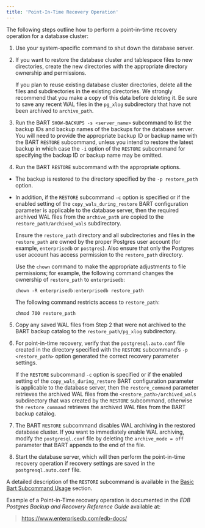 ```yaml
---
title: 'Point-In-Time Recovery Operation'
---
```


<div id="point_in_time_recovery_operation" class="registered_link"></div>

The following steps outline how to perform a point-in-time recovery operation for a database cluster:

1.  Use your system-specific command to shut down the database server.

2.  If you want to restore the database cluster and tablespace files to new directories, create the new directories with the appropriate directory ownership and permissions.

    If you plan to reuse existing database cluster directories, delete all the files and subdirectories in the existing directories. We strongly recommend that you make a copy of this data before deleting it. Be sure to save any recent WAL files in the `pg_xlog` subdirectory that have not been archived to `archive_path`.

3.  Run the BART `SHOW-BACKUPS -s <server_name>` subcommand to list the backup IDs and backup names of the backups for the database server. You will need to provide the appropriate backup ID or backup name with the BART `RESTORE` subcommand, unless you intend to restore the latest backup in which case the `-i` option of the `RESTORE` subcommand for specifying the backup ID or backup name may be omitted.

4.  Run the BART `RESTORE` subcommand with the appropriate options.

<!-- end list -->

- The backup is restored to the directory specified by the `-p restore_path` option.

- In addition, if the `RESTORE` subcommand `-c` option is specified or if the enabled setting of the `copy_wals_during_restore` BART configuration parameter is applicable to the database server, then the required archived WAL files from the `archive_path` are copied to the `restore_path/archived_wals` subdirectory.

  Ensure the `restore_path` directory and all subdirectories and files in the `restore_path` are owned by the proper Postgres user account (for example, `enterprisedb` or `postgres`). Also ensure that only the Postgres user account has access permission to the `restore_path` directory.

  Use the `chown` command to make the appropriate adjustments to file permissions; for example, the following command changes the ownership of `restore_path` to `enterprisedb`:

  `chown -R enterprisedb:enterprisedb restore_path`

  The following command restricts access to `restore_path`:

  `chmod 700 restore_path`

<!-- end list -->

5.  Copy any saved WAL files from Step 2 that were not archived to the BART backup catalog to the `restore_path/pg_xlog` subdirectory.

6.  For point-in-time recovery, verify that the `postgresql.auto.conf` file created in the directory specified with the `RESTORE` subcommand’s `-p <restore_path>` option generated the correct recovery parameter settings.

    If the `RESTORE` subcommand `-c` option is specified or if the enabled setting of the `copy_wals_during_restore` BART configuration parameter is applicable to the database server, then the `restore_command` parameter retrieves the archived WAL files from the `<restore_path>/archived_wals` subdirectory that was created by the `RESTORE` subcommand, otherwise the `restore_command` retrieves the archived WAL files from the BART backup catalog.

7.  The BART `RESTORE` subcommand disables WAL archiving in the restored database cluster. If you want to immediately enable WAL archiving, modify the `postgresql.conf` file by deleting the `archive_mode = off` parameter that BART appends to the end of the file.

8.  Start the database server, which will then perform the point-in-time recovery operation if recovery settings are saved in the `postgresql.auto.conf` file.

A detailed description of the `RESTORE` subcommand is available in the [Basic Bart Subcommand Usage](../../03_using_bart/03_basic_bart_subcommand_usage/#basic_bart_subcommand_usage) section.

Example of a Point-in-Time recovery operation is documented in the _EDB Postgres Backup and Recovery Reference Guide_ available at:

> <https://www.enterprisedb.com/edb-docs/>
